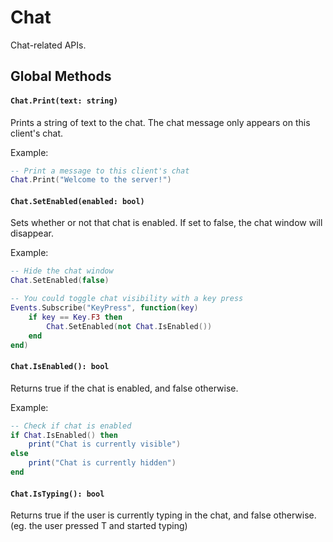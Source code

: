 # Chat

Chat-related APIs.

## Global Methods

#### `Chat.Print(text: string)`

Prints a string of text to the chat. The chat message only appears on this client's chat.

Example:
```lua
-- Print a message to this client's chat
Chat.Print("Welcome to the server!")
```

#### `Chat.SetEnabled(enabled: bool)`

Sets whether or not that chat is enabled. If set to false, the chat window will disappear.

Example:
```lua
-- Hide the chat window
Chat.SetEnabled(false)

-- You could toggle chat visibility with a key press
Events.Subscribe("KeyPress", function(key)
    if key == Key.F3 then
        Chat.SetEnabled(not Chat.IsEnabled())
    end
end)
```

#### `Chat.IsEnabled(): bool`

Returns true if the chat is enabled, and false otherwise.

Example:
```lua
-- Check if chat is enabled
if Chat.IsEnabled() then
    print("Chat is currently visible")
else
    print("Chat is currently hidden")
end
```

#### `Chat.IsTyping(): bool`

Returns true if the user is currently typing in the chat, and false otherwise. (eg. the user pressed T and started typing)
